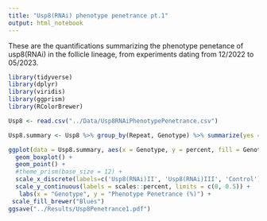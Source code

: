 ```yaml
---
title: "Usp8(RNAi) phenotype penetrance pt.1"
output: html_notebook
---
```

These are the quantifications summarizing the phenotype penetance of usp8(RNAi) in the follicle lineage, from experiments dating from 12/2022 to 05/2023. 

```r
library(tidyverse)
library(dplyr)
library(viridis)
library(ggprism)
library(RColorBrewer)
```

```r
Usp8 <- read.csv("../Data/Usp8RNAiPhenotypePenetrance.csv")
```

```r
Usp8.summary <- Usp8 %>% group_by(Repeat, Genotype) %>% summarize(yes = sum(Phenotype == "Yes"), n = n(), percent = yes/n)
```

```r
ggplot(data = Usp8.summary, aes(x = Genotype, y = percent, fill = Genotype)) + 
  geom_boxplot() + 
  geom_point() +
  #theme_prism(base_size = 12) +
  scale_x_discrete(labels=c('Usp8(RNAi)II', 'Usp8(RNAi)III', 'Control')) +
  scale_y_continuous(labels = scales::percent, limits = c(0, 0.5)) +
   labs(x = "Genotype", y = "Phenotype Penetrance (%)") +
 scale_fill_brewer("Blues") 
ggsave("../Results/Usp8Penetrance1.pdf")
```


